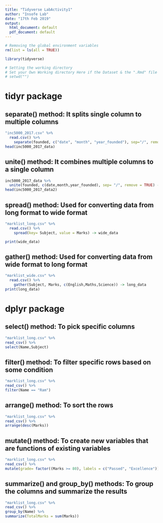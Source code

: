 ---
title: "Tidyverse LabActivity1"
author: "Insofe Lab"
date: "17th Feb 2019"
output:
  html_document: default
  pdf_document: default
---

```{r}
# Removing the global environment variables
rm(list = ls(all = TRUE))
```

```{r}
library(tidyverse)
```

```{r}
# Setting the working directory
# Set your Own Working directory Here if the Dataset & the ".Rmd" file are in different paths
# setwd("")
```
# tidyr package
## separate() method: It splits single column to multiple columns
```{r}
"inc5000_2017.csv" %>% 
  read.csv() %>%
    separate(founded, c("date", "month", "year_founded"), sep="/", remove = TRUE) -> inc5000_2017_data 
head(inc5000_2017_data)  
```
## unite() method: It combines multiple columns to a single column
```{r}
inc5000_2017_data %>%
  unite(founded, c(date,month,year_founded), sep= "/", remove = TRUE) -> inc5000_2017_data2
head(inc5000_2017_data2)
```

## spread() method: Used for converting data from long format to wide format
```{r}
"marklist_long.csv" %>% 
  read.csv() %>%
    spread(key= Subject, value = Marks) -> wide_data

print(wide_data)
```

## gather() method: Used for converting data from wide format to long format
```{r}
"marklist_wide.csv" %>%  
  read.csv() %>% 
    gather(Subject, Marks, c(English,Maths,Science)) -> long_data
print(long_data)
```

# dplyr package
## select() method: To pick specific columns
```{r}
"marklist_long.csv" %>%  
read_csv() %>% 
select(Name,Subject)  
```
## filter() method: To filter specific rows based on some condition
```{r}
"marklist_long.csv" %>%  
read_csv() %>% 
filter(Name == "Ram")
```
## arrange() method: To sort the rows
```{r}
"marklist_long.csv" %>%  
read_csv() %>% 
arrange(desc(Marks))
```
## mutate() method: To create new variables that are functions of existing variables
```{r}
"marklist_long.csv" %>%  
read_csv() %>% 
mutate(grade= factor((Marks >= 80), labels = c("Passed", "Excellence")))
```
## summarize() and group_by() methods: To group the columns and summarize the results
```{r}
"marklist_long.csv" %>%  
read_csv() %>% 
group_by(Name) %>%
summarize(TotalMarks = sum(Marks))
```





